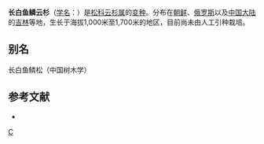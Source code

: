 {{Infraspeciesbox
| image = 
| image_caption = 
| status = 
| status_system = 
| genus = Picea
| species = jezoensis
| varietas = komarovii
| authority = (V. Vassil.) [[郑万钧|Cheng]] et [[傅立国|L. K. Fu]]
| synonyms = 
}}
'''长白鱼鳞云杉'''（[[学名|学名]]：{{lang|la|''Picea jezoensis'' var. ''komarovii''}}）是[[松科|松科]][[云杉属|云杉属]]的[[变种|变种]]。分布在[[朝鲜|朝鲜]]、[[俄罗斯|俄罗斯]]以及[[中国大陆|中国大陆]]的[[吉林|吉林]]等地，生长于海拔1,000米至1,700米的地区，目前尚未由人工引种栽培。

== 别名 ==
长白鱼鳞松（中国树木学）

== 参考文献 ==
<div class="references-small">
* {{cite web| url =http://www.bioinfo.cn/db05/KmzwSpecies.php?action=view&id=24356| title =长白鱼鳞云杉（变种）| work =《中国高等植物数据库全库》| publisher =中国科学院微生物研究所| author =昆明植物研究所| accessdate =2009-02-25| deadurl =yes| archiveurl =https://web.archive.org/web/20160305074506/http://www.bioinfo.cn/db05/KmzwSpecies.php?action=view&id=24356| archivedate =2016-03-05}}
</div>
{{Taxonbar|from=Q18382217}}

[[Category:云杉属|C]]


{{植物小作品}}